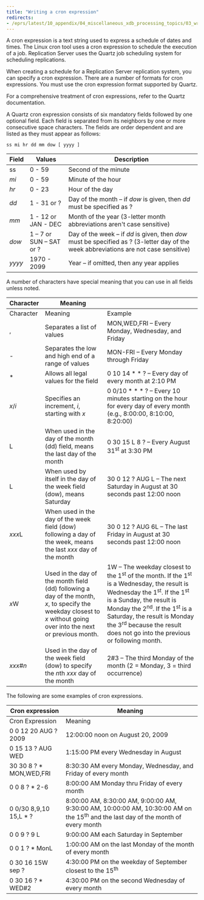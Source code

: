 ```yaml
---
title: "Writing a cron expression"
redirects:
- /eprs/latest/10_appendix/04_miscellaneous_xdb_processing_topics/03_writing_cron_exp
---
```


<div id="writing_cron_exp" class="registered_link"></div>

A cron expression is a text string used to express a schedule of dates and times. The Linux cron tool uses a cron expression to schedule the execution of a job. Replication Server uses the Quartz job scheduling system for scheduling replications.

When creating a schedule for a Replication Server replication system, you can specify a cron expression. There are a number of formats for cron expressions. You must use the cron expression format supported by Quartz.

For a comprehensive treatment of cron expressions, refer to the Quartz documentation.

A Quartz cron expression consists of six mandatory fields followed by one optional field. Each field is separated from its neighbors by one or more consecutive space characters. The fields are order dependent and are listed as they must appear as follows:

`ss mi hr dd mm dow [ yyyy ]`

| Field  | Values                  | Description                                                                                                                           |
| ------ | ----------------------- | ------------------------------------------------------------------------------------------------------------------------------------- |
| ss     | 0 - 59                  | Second of the minute                                                                                                                  |
| *mi*   | 0 - 59                  | Minute of the hour                                                                                                                    |
| *hr*   | 0 - 23                  | Hour of the day                                                                                                                       |
| *dd*   | 1 - 31 or ?             | Day of the month – if *dow* is given, then *dd* must be specified as ?                                                                |
| *mm*   | 1 - 12 or JAN - DEC     | Month of the year (3-letter month abbreviations aren't case sensitive)                                                               |
| *dow*  | 1 – 7 or SUN – SAT or ? | Day of the week – if *dd* is given, then *dow* must be specified as ? (3-letter day of the week abbreviations are not case sensitive) |
| *yyyy* | 1970 - 2099             | Year – if omitted, then any year applies                                                                                              |


A number of characters  have special meaning that you can use in all fields unless noted.


| Character | Meaning                                                                                                                                                              |                                                                                                                                                                                                                                                                                                                                                                              |
| --------- | -------------------------------------------------------------------------------------------------------------------------------------------------------------------- | ---------------------------------------------------------------------------------------------------------------------------------------------------------------------------------------------------------------------------------------------------------------------------------------------------------------------------------------------------------------------------- |
| Character | Meaning                                                                                                                                                              | Example                                                                                                                                                                                                                                                                                                                                                                      |
| ,         | Separates a list of values                                                                                                                                           | MON,WED,FRI – Every Monday, Wednesday, and Friday                                                                                                                                                                                                                                                                                                                            |
| -         | Separates the low and high end of a range of values                                                                                                                  | MON-FRI – Every Monday through Friday                                                                                                                                                                                                                                                                                                                                        |
| \*        | Allows all legal values for the field                                                                                                                                | 0 10 14 \* \* ? – Every day of every month at 2:10 PM                                                                                                                                                                                                                                                                                                                        |
| *x*/*i*   | Specifies an increment, *i*, starting with *x*                                                                                                                       | 0 0/10 \* \* \* ? – Every 10 minutes starting on the hour for every day of every month (e.g., 8:00:00, 8:10:00, 8:20:00)                                                                                                                                                                                                                                                     |
| L         | When used in the day of the month (dd) field, means the last day of the month                                                                                        | 0 30 15 L 8 ? – Every August 31<sup>st</sup> at 3:30 PM                                                                                                                                                                                                                                                                                                                      |
| L         | When used by itself in the day of the week field (dow), means Saturday                                                                                               | 30 0 12 ? AUG L – The next Saturday in August at 30 seconds past 12:00 noon                                                                                                                                                                                                                                                                                                  |
| *xxx*L    | When used in the day of the week field (dow) following a day of the week, means the last *xxx* day of the month                                                      | 30 0 12 ? AUG 6L – The last Friday in August at 30 seconds past 12:00 noon                                                                                                                                                                                                                                                                                                   |
| *x*W      | Used in the day of the month field (dd) following a day of the month, *x*, to specify the weekday closest to *x* without going over into the next or previous month. | 1W – The weekday closest to the 1<sup>st</sup> of the month. If the 1<sup>st</sup> is a Wednesday, the result is Wednesday the 1<sup>st</sup>. If the 1<sup>st</sup> is a Sunday, the result is Monday the 2<sup>nd</sup>. If the 1<sup>st</sup> is a Saturday, the result is Monday the 3<sup>rd</sup> because the result does not go into the previous or following month. |
| *xxx*#*n* | Used in the day of the week field (dow) to specify the *n*th *xxx* day of the month                                                                                  | 2#3 – The third Monday of the month (2 = Monday, 3 = third occurrence)                                                                                                                                                                                                                                                                                                       |


The following are some examples of cron expressions.

| Cron expression          | Meaning                                                                                                                                      |
| ------------------------ | -------------------------------------------------------------------------------------------------------------------------------------------- |
| Cron Expression          | Meaning                                                                                                                                      |
| 0 0 12 20 AUG ? 2009     | 12:00:00 noon on August 20, 2009                                                                                                             |
| 0 15 13 ? AUG WED        | 1:15:00 PM every Wednesday in August                                                                                                         |
| 30 30 8 ? \* MON,WED,FRI | 8:30:30 AM every Monday, Wednesday, and Friday of every month                                                                                |
| 0 0 8 ? \* 2-6           | 8:00:00 AM Monday thru Friday of every month                                                                                                 |
| 0 0/30 8,9,10 15,L \* ?  | 8:00:00 AM, 8:30:00 AM, 9:00:00 AM, 9:30:00 AM, 10:00:00 AM, 10:30:00 AM on the 15<sup>th</sup> and the last day of the month of every month |
| 0 0 9 ? 9 L              | 9:00:00 AM each Saturday in September                                                                                                        |
| 0 0 1 ? \* MonL          | 1:00:00 AM on the last Monday of the month of every month                                                                                    |
| 0 30 16 15W sep ?        | 4:30:00 PM on the weekday of September closest to the 15<sup>th</sup>                                                                        |
| 0 30 16 ? \* WED#2       | 4:30:00 PM on the second Wednesday of every month                                                                                            |

